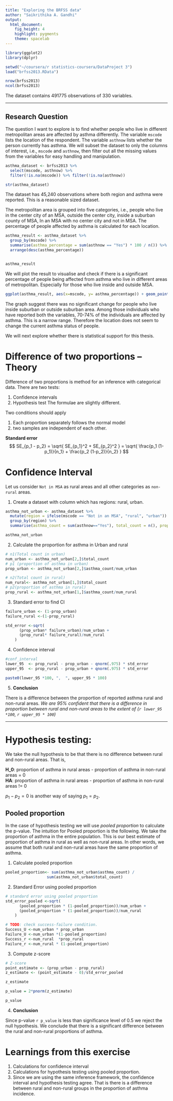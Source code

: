 ```yaml
---
title: "Exploring the BRFSS data"
author: "Saikrithika A. Gandhi"
output: 
  html_document: 
    fig_height: 4
    highlight: pygments
    theme: spacelab
---
```





```r
library(ggplot2)
library(dplyr)
```

```r
setwd("~/coursera/r statistics-coursera/DataProject 3")
load("brfss2013.RData")
```

```r
nrow(brfss2013)
ncol(brfss2013)
```

The dataset contains 491775 observations of  330 variables.

* * *
##  Research Question

The question I want to explore is to find whether people  who live in different metropolitan areas are affected by asthma differently. The variable `mscode` lists the location of the respondent. The variable `asthnow` lists whether the person currently has asthma. We will subset the dataset to only the columns of interest, i.e., `mscode` and `asthnow`, then filter out all the missing values from the variables for easy handling and manipulation. 

```r
asthma_dataset <- brfss2013 %>% 
  select(mscode, asthnow) %>% 
  filter(!is.na(mscode)) %>% filter(!is.na(asthnow))
```

```r
str(asthma_dataset)
```

The dataset has 45,240 observations where both region and asthma were reported. This is a reasonable sized dataset.

The metropolitan area is grouped into five categories, i.e., people who live in the center city of an MSA, outside the center city, inside a suburban county of MSA, In an MSA with no center city and not in MSA. The percentage of people affected by asthma is calculated for each location.

```r
asthma_result <- asthma_dataset %>% 
  group_by(mscode) %>% 
  summarise(asthma_percentage = sum(asthnow == "Yes") * 100 / n()) %>% 
  arrange(desc(asthma_percentage))


asthma_result
```

We will plot the result to visualise and check if there is a significant percentage of people being affected from asthma who live in different areas of metropolitan. Especially for those who live inside and outside MSA. 

```r
ggplot(asthma_result, aes(x=mscode, y= asthma_percentage)) + geom_point()
```

The graph suggest there was no significant change for people who live inside suburban or outside suburban area. Among those individuals who have reported both the variables, 70-74% of the individuals are affected by asthma. This is a narrow range.  Therefore the location does not seem to change the current asthma status of people. 

We will next explore whether there is statistical support for this thesis.


# Difference of two proportions -- Theory

Difference of two proportions is method for an inference with categorical data.  There are two tests:

1. Confidence intervals
2. Hypothesis test 
The formulae are slightly different.

Two conditions should apply

1. Each proportion separately follows the normal model
2. two samples are independent of each other.

**Standard error**
$$ 
SE_{p_1 - p_2} = \sqrt{ SE_{p_1}^2 + SE_{p_2}^2 } = 
\sqrt{ \frac{p_1 (1-p_1)}{n_1} + \frac{p_2 (1-p_2)}{n_2} }
$$

# Confidence Interval

Let us consider `Not in MSA` as rural areas and all other categories as `non-rural` areas.

1. Create a dataset with column which has regions: rural, urban.

```r
asthma_not_urban <- asthma_dataset %>% 
  mutate(region = ifelse(mscode == "Not in an MSA", "rural", "urban")) %>% 
  group_by(region) %>%
  summarise(asthma_count = sum(asthnow=="Yes"), total_count = n(), proportion = asthma_count/total_count)

asthma_not_urban
```

2. Calculate the proportion for asthma in Urban and rural


```r
# n1(Total count in urban)
num_urban <- asthma_not_urban[2,]$total_count
# p1 (proportion of asthma in urban)
prop_urban <- asthma_not_urban[2,]$asthma_count/num_urban

# n2(Total count in rural)
num_rural<- asthma_not_urban[1,]$total_count
# p2(proportion of asthma in rural)
prop_rural <- asthma_not_urban[1,]$asthma_count/num_rural
```

3. Standard error to find CI
```r
failure_urban <- (1-prop_urban)
failure_rural <-(1-prop_rural)

std_error <-sqrt(
      (prop_urban* failure_urban)/num_urban +
      (prop_rural* failure_rural)/num_rural
    )
```

4. Confidence interval
```r
#conf_interval
lower_95  <- prop_rural - prop_urban - qnorm(.975) * std_error
upper_95  <- prop_rural - prop_urban + qnorm(.975) * std_error

paste0(lower_95 *100, ",  ", upper_95 * 100)
```

5. **Conclusion**

There is a difference between the proportion of reported asthma rural and non-rural areas.
*
We are 95% confident that there is a difference in proportion between rural and non-rural areas to the extent of (`r lower_95 *100`, `r upper_95 * 100`)
*

***
# Hypothesis testing:

We take the null hypothesis to be that there is no difference between rural and non-rural areas. That is,

**H_0**: proportion of asthma in rural areas - proportion of asthma in non-rural areas = 0 <br/ >
**HA**: proportion of asthma in rural areas - proportion of asthma in non-rural areas != 0 

$p_1 - p_2 = 0$ is another way of saying $p_1 = p_2$.

## Pooled proportion
In the case of hypothesis testing we will use _pooled proportion_ to calculate the p-value. The intuition for Pooled proportion is the following. We take the proportion of asthma in the entire population.  This is our best estimate of proportion of asthma in rural as well as non-rural areas.  In other words, we assume that both rural and non-rural areas have the same proportion of asthma.

1. Calculate pooled proportion
```r
pooled_proportion<- sum(asthma_not_urban$asthma_count) /
                  sum(asthma_not_urban$total_count)
```

2. Standard Error using pooled proportion
```r
# standard error using pooled proportion
std_error_pooled <-sqrt(
      (pooled_proportion * (1-pooled_proportion))/num_urban +
      (pooled_proportion * (1-pooled_proportion))/num_rural
    )
```


```r
# TODO: check success-failure condition.
Success_U <-num_urban * prop_urban
Failure_U <-num_urban *(1-pooled_proportion)
Success_r <-num_rural  *prop_rural
Failure_r <-num_rural * (1-pooled_proportion)
```


3. Compute z-score
```r
# Z-score
point_estimate <- (prop_urban - prop_rural)
z_estimate <- (point_estimate - 0)/std_error_pooled 

z_estimate
```

```r
p_value = 2*pnorm(z_estimate)

p_value

```

4. **Conclusion** 

Since p-value `r p_value` is less than significance level of 0.5 we reject the null hypothesis. We conclude that there is a significant difference between the rural and non-rural proportions of asthma.


# Learnings from this exercise

1. Calculations for confidence interval
2. Calculations for hypothesis testing using pooled proportion.
3. Since we are using the same inference framework, the confidence interval and hypothesis testing agree.  That is there is a difference between rural and non-rural groups in the proportion of asthma incidence.


